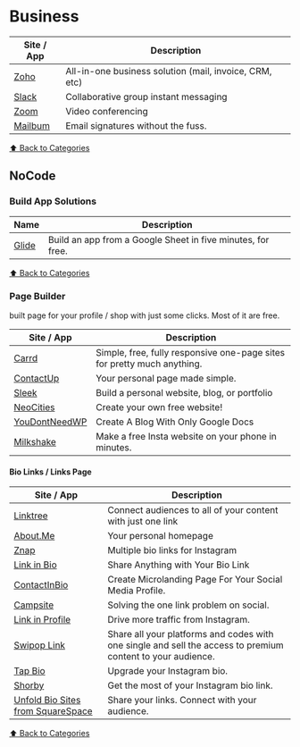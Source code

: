 
<Head>
  <meta
    name="twitter:image"
    content="https://og-image.sznm.dev/**base**%20%7C%20sznm%3Cbr%2F%3Ebookmarks%20-%20business.png?theme=dark&md=1&fontSize=100px&images=https%3A%2F%2Fsznm.dev%2Favataaars.svg&widths=300&heights=300"
  />
  <meta
    name="og:image"
    content="https://og-image.sznm.dev/**base**%20%7C%20sznm%3Cbr%2F%3Ebookmarks%20-%20business.png?theme=dark&md=1&fontSize=100px&images=https%3A%2F%2Fsznm.dev%2Favataaars.svg&widths=300&heights=300"
  />
</Head>

# Business

| Site / App                     | Description                                            |
| ------------------------------ | ------------------------------------------------------ |
| [Zoho](https://zoho.com)       | All-in-one business solution (mail, invoice, CRM, etc) |
| [Slack](https://slack.com)     | Collaborative group instant messaging                  |
| [Zoom](https://zoom.us)        | Video conferencing                                     |
| [Mailbum](https://mailbum.io/) | Email signatures without the fuss.                     |

[⬆️ Back to Categories](/bookmarks/categories)

## NoCode

### Build App Solutions

| Name                                | Description                                                 |
| ----------------------------------- | ----------------------------------------------------------- |
| [Glide](https://www.glideapps.com/) | Build an app from a Google Sheet in five minutes, for free. |

[⬆️ Back to Categories](/bookmarks/categories)

### Page Builder

built page for your profile / shop with just some clicks. Most of it are free.

| Site / App                                      | Description                                                             |
| ----------------------------------------------- | ----------------------------------------------------------------------- |
| [Carrd](https://carrd.co/)                      | Simple, free, fully responsive one-page sites for pretty much anything. |
| [ContactUp](https://contactup.io/)              | Your personal page made simple.                                         |
| [Sleek](https://sleek.page/)                    | Build a personal website, blog, or portfolio                            |
| [NeoCities](https://neocities.org/)             | Create your own free website!                                           |
| [YouDontNeedWP](https://www.youdontneedwp.com/) | Create A Blog With Only Google Docs                                     |
| [Milkshake](https://milkshake.app)              | Make a free Insta website on your phone in minutes.                     |

#### Bio Links / Links Page

| Site / App                                             | Description                                                                                                 |
| ------------------------------------------------------ | ----------------------------------------------------------------------------------------------------------- |
| [Linktree](https://linktr.ee/)                         | Connect audiences to all of your content with just one link                                                 |
| [About.Me](https://about.me/)                          | Your personal homepage                                                                                      |
| [Znap](https://www.znaplink.com/)                      | Multiple bio links for Instagram                                                                            |
| [Link in Bio](https://bio.fm)                          | Share Anything with Your Bio Link                                                                           |
| [ContactInBio](https://www.contactinbio.com)           | Create Microlanding Page For Your Social Media Profile.                                                     |
| [Campsite](https://campsite.bio)                       | Solving the one link problem on social.                                                                     |
| [Link in Profile](https://linkinprofile.com)           | Drive more traffic from Instagram.                                                                          |
| [Swipop Link](https://swipop.co)                       | Share all your platforms and codes with one single and sell the access to premium content to your audience. |
| [Tap Bio](https://tap.bio/@tap.bio)                    | Upgrade your Instagram bio.                                                                                 |
| [Shorby](https://shorby.com/instagram/)                | Get the most of your Instagram bio link.                                                                    |
| [Unfold Bio Sites from SquareSpace](https://bio.site/) | Share your links. Connect with your audience.                                                               |

[⬆️ Back to Categories](/bookmarks/categories)
